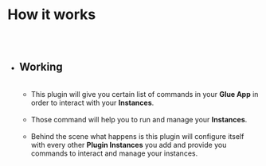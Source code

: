 



# How it works

##

<br />

- ## Working

  <br />

  - This plugin will give you certain list of commands in your **Glue App**
    in order to interact with your **Instances**.

  <br />

  - Those command will help you to run and manage your **Instances**.

  <br />

  - Behind the scene what happens is this plugin will configure itself with
    every other **Plugin Instances** you add and provide you commands to interact
    and manage your instances.

  <br />
